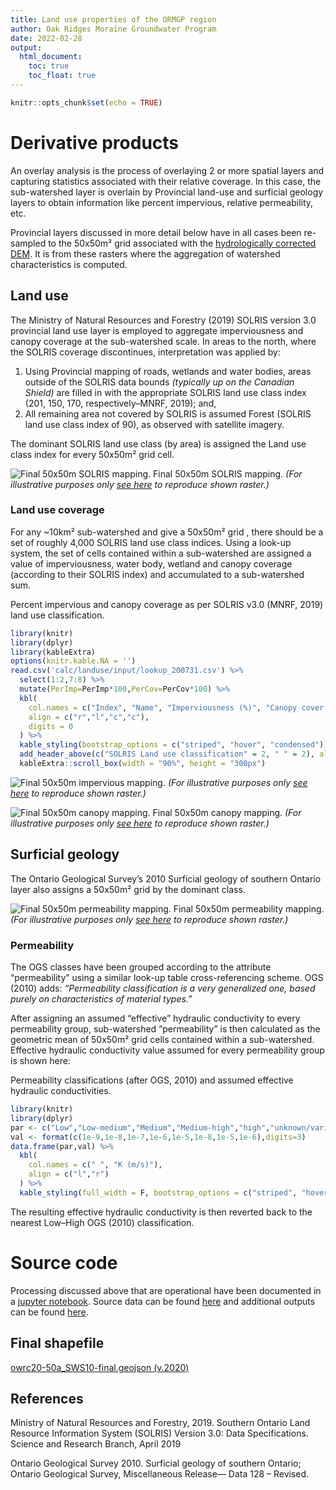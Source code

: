 ```yaml
---
title: Land use properties of the ORMGP region
author: Oak Ridges Moraine Groundwater Program
date: 2022-02-28
output: 
  html_document:
    toc: true
    toc_float: true
---
```


```r
knitr::opts_chunk$set(echo = TRUE)
```

# Derivative products

An overlay analysis is the process of overlaying 2 or more spatial layers and capturing statistics associated with their relative coverage. In this case, the sub-watershed layer is overlain by Provincial land-use and surficial geology layers to obtain information like percent impervious, relative permeability, etc.

Provincial layers discussed in more detail below have in all cases been re-sampled to the 50x50m² grid associated with the [hydrologically corrected DEM](https://owrc.github.io/interpolants/interpolation/overland.html). It is from these rasters where the aggregation of watershed characteristics is computed.

## Land use

The Ministry of Natural Resources and Forestry (2019) SOLRIS version 3.0 provincial land use layer is employed to aggregate imperviousness and canopy coverage at the sub-watershed scale. In areas to the north, where the SOLRIS coverage discontinues, interpretation was applied by: 

1. Using Provincial mapping of roads, wetlands and water bodies, areas outside of the SOLRIS data bounds *(typically up on the Canadian Shield)* are filled in with the appropriate SOLRIS land use class index (201, 150, 170, respectively--MNRF, 2019); and,
2. All remaining area not covered by SOLRIS is assumed Forest (SOLRIS land use class index of 90), as observed with satellite imagery.

The dominant SOLRIS land use class (by area) is assigned the Land use class index for every 50x50m² grid cell. 

![Final 50x50m SOLRIS mapping.](https://github.com/OWRC/subwatershed/blob/main/jupyter/output/solrisv3_10_infilled_50.png?raw=true)
Final 50x50m SOLRIS mapping. *(For illustrative purposes only [see here](https://github.com/OWRC/subwatershed/blob/main/jupyter/OWRC-SWS.ipynb) to reproduce shown raster.)*


### Land use coverage

For any ~10km² sub-watershed and give a 50x50m² grid , there should be a set of roughly 4,000 SOLRIS land use class indices. Using a look-up system, the set of cells contained within a sub-watershed are assigned a value of imperviousness, water body, wetland and canopy coverage (according to their SOLRIS index) and accumulated to a sub-watershed sum.

Percent impervious and canopy coverage as per SOLRIS v3.0 (MNRF, 2019) land use classification.
```r
library(knitr)
library(dplyr)
library(kableExtra)
options(knitr.kable.NA = '')
read.csv('calc/landuse/input/lookup_200731.csv') %>%
  select(1:2,7:8) %>%
  mutate(PerImp=PerImp*100,PerCov=PerCov*100) %>%
  kbl(
    col.names = c("Index", "Name", "Imperviousness (%)", "Canopy cover (%)"),
    align = c("r","l","c","c"),
    digits = 0
  ) %>%
  kable_styling(bootstrap_options = c("striped", "hover", "condensed")) %>%
  add_header_above(c("SOLRIS Land use classification" = 2, " " = 2), align = "l") %>%
  kableExtra::scroll_box(width = "90%", height = "300px")
```


![Final 50x50m impervious mapping.](https://github.com/OWRC/subwatershed/blob/main/jupyter/output/solrisv3_10_infilled_50_perimp.png?raw=true)
*(For illustrative purposes only [see here](https://github.com/OWRC/subwatershed/blob/main/jupyter/OWRC-SWS.ipynb) to reproduce shown raster.)*

![Final 50x50m canopy mapping.](https://github.com/OWRC/subwatershed/blob/main/jupyter/output/solrisv3_10_infilled_50_percov.png?raw=true)
Final 50x50m canopy mapping. *(For illustrative purposes only [see here](https://github.com/OWRC/subwatershed/blob/main/jupyter/OWRC-SWS.ipynb) to reproduce shown raster.)*


## Surficial geology

The Ontario Geological Survey's 2010 Surficial geology of southern Ontario layer also assigns a 50x50m² grid by the dominant class. 

![Final 50x50m permeability mapping.](https://github.com/OWRC/subwatershed/blob/main/jupyter/output/OGSsurfGeo_50.png?raw=true)
Final 50x50m permeability mapping. *(For illustrative purposes only [see here](https://github.com/OWRC/subwatershed/blob/main/jupyter/OWRC-SWS.ipynb) to reproduce shown raster.)*

### Permeability

The OGS classes have been grouped according to the attribute "permeability" using a similar look-up table cross-referencing scheme. OGS (2010) adds: *"Permeability classification is a very generalized one, based purely on characteristics of material types."* 

After assigning an assumed "effective" hydraulic conductivity to every permeability group, sub-watershed "permeability" is then calculated as the geometric mean of 50x50m² grid cells contained within a sub-watershed. Effective hydraulic conductivity value assumed for every permeability group is shown here:

Permeability classifications (after OGS, 2010) and assumed effective hydraulic conductivities.
```r
library(knitr)
library(dplyr)
par <- c("Low","Low-medium","Medium","Medium-high","high","unknown/variable","fluvial","organics")
val <- format(c(1e-9,1e-8,1e-7,1e-6,1e-5,1e-8,1e-5,1e-6),digits=3)
data.frame(par,val) %>%
  kbl(
    col.names = c(" ", "K (m/s)"),
    align = c("l","r")
  ) %>%
  kable_styling(full_width = F, bootstrap_options = c("striped", "hover", "condensed"))
```

The resulting effective hydraulic conductivity is then reverted back to the nearest Low--High OGS (2010) classification.


# Source code
Processing discussed above that are operational have been documented in a [jupyter notebook](https://github.com/OWRC/subwatershed/blob/main/jupyter/OWRC-SWS.ipynb). Source data can be found [here](https://www.dropbox.com/sh/rkdu5bwn1xhm7mh/AAA1bdaplpZAZIYl0DE1e39Oa?dl=0) and additional outputs can be found [here](https://github.com/OWRC/subwatershed/tree/main/jupyter/output).

## Final shapefile
[owrc20-50a_SWS10-final.geojson (v.2020)](https://www.dropbox.com/s/ro16gg6zi4kqbc0/owrc20-50a_SWS10-final.geojson?dl=1)


## References

Ministry of Natural Resources and Forestry, 2019. Southern Ontario Land Resource Information System (SOLRIS) Version 3.0: Data Specifications. Science and Research Branch, April 2019

Ontario Geological Survey 2010. Surficial geology of southern Ontario; Ontario Geological Survey, Miscellaneous Release— Data 128 – Revised.